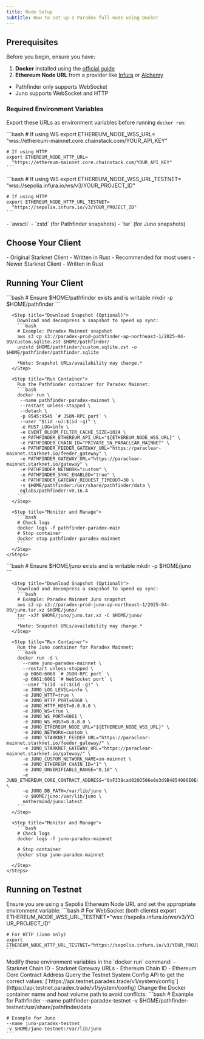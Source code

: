 ```yaml
---
title: Node Setup
subtitle: How to set up a Paradex full node using Docker
---
```


## Prerequisites

Before you begin, ensure you have:

1. **Docker** installed using the [official guide](https://docs.docker.com/engine/install/)
2. **Ethereum Node URL** from a provider like [Infura](https://infura.io/) or [Alchemy](https://www.alchemy.com/)
  - Pathfinder only supports WebSocket
  - Juno supports WebSocket and HTTP

### Required Environment Variables

Export these URLs as environment variables before running `docker run`:

<Tabs>
  <Tab title="Mainnet">
    ```bash
    # If using WS
    export ETHEREUM_NODE_WSS_URL=
      "wss://ethereum-mainnet.core.chainstack.com/YOUR_API_KEY"

    # If using HTTP
    export ETHEREUM_NODE_HTTP_URL=
      "https://ethereum-mainnet.core.chainstack.com/YOUR_API_KEY"
    ```
  </Tab>
  <Tab title="Testnet">
    ```bash
    # If using WS
    export ETHEREUM_NODE_WSS_URL_TESTNET=
      "wss://sepolia.infura.io/ws/v3/YOUR_PROJECT_ID"

    # If using HTTP
    export ETHEREUM_NODE_HTTP_URL_TESTNET=
      "https://sepolia.infura.io/v3/YOUR_PROJECT_ID"
    ```
  </Tab>
</Tabs>

<Tip title="Recommend tools for downloading snapshots">
  - `awscli`
  - `zstd` (for Pathfinder snapshots)
  - `tar` (for Juno snapshots)
</Tip>

## Choose Your Client

<CardGroup cols={2}>
  <Card title="Pathfinder" icon="code" href="https://github.com/eqlabs/pathfinder">
    - Original Starknet Client
    - Written in Rust
    - Recommended for most users
  </Card>
  <Card title="Juno" icon="code" href="https://github.com/NethermindEth/juno">
    - Newer Starknet Client
    - Written in Rust
  </Card>
</CardGroup>

## Running Your Client

<Tabs>
  <Tab title="Pathfinder">
    <Steps>
      <Step title="Create Data Directory">
        ```bash
        # Ensure $HOME/pathfinder exists and is writable
        mkdir -p $HOME/pathfinder
        ```
      </Step>

      <Step title="Download Snapshot (Optional)">
        Download and decompress a snapshot to speed up sync:
        ```bash
        # Example: Paradex Mainnet snapshot
        aws s3 cp s3://paradex-prod-pathfinder-ap-northeast-1/2025-04-09/custom.sqlite.zst $HOME/pathfinder/
        unzstd $HOME/pathfinder/custom.sqlite.zst -o $HOME/pathfinder/pathfinder.sqlite
        ```
        *Note: Snapshot URLs/availability may change.*
      </Step>

      <Step title="Run Container">
        Run the Pathfinder container for Paradex Mainnet:
        ```bash
        docker run \
         --name pathfinder-paradex-mainnet \
         --restart unless-stopped \
         --detach \
         -p 9545:9545 `# JSON-RPC port` \
         --user "$(id -u):$(id -g)" \
         -e RUST_LOG=info \
         -e EVENT_BLOOM_FILTER_CACHE_SIZE=1024 \
         -e PATHFINDER_ETHEREUM_API_URL="${ETHEREUM_NODE_WSS_URL}" \
         -e PATHFINDER_CHAIN_ID="PRIVATE_SN_PARACLEAR_MAINNET" \
         -e PATHFINDER_FEEDER_GATEWAY_URL="https://paraclear-mainnet.starknet.io/feeder_gateway" \
         -e PATHFINDER_GATEWAY_URL="https://paraclear-mainnet.starknet.io/gateway" \
         -e PATHFINDER_NETWORK="custom" \
         -e PATHFINDER_SYNC_ENABLED="true" \
         -e PATHFINDER_GATEWAY_REQUEST_TIMEOUT=30 \
         -v $HOME/pathfinder:/usr/share/pathfinder/data \
         eqlabs/pathfinder:v0.16.4
        ```
      </Step>

      <Step title="Monitor and Manage">
        ```bash
        # Check logs
        docker logs -f pathfinder-paradex-main
        # Stop container
        docker stop pathfinder-paradex-mainnet
        ```
      </Step>
    </Steps>
  </Tab>
  <Tab title="Juno">
    <Steps>
      <Step title="Create Data Directory">
        ```bash
        # Ensure $HOME/juno exists and is writable
        mkdir -p $HOME/juno
        ```
      </Step>

      <Step title="Download Snapshot (Optional)">
        Download and decompress a snapshot to speed up sync:
        ```bash
        # Example: Paradex Mainnet Juno snapshot
        aws s3 cp s3://paradex-prod-juno-ap-northeast-1/2025-04-09/juno.tar.xz $HOME/juno/
        tar -xJf $HOME/juno/juno.tar.xz -C $HOME/juno/
        ```
        *Note: Snapshot URLs/availability may change.*
      </Step>

      <Step title="Run Container">
        Run the Juno container for Paradex Mainnet:
        ```bash
        docker run -d \
          --name juno-paradex-mainnet \
          --restart unless-stopped \
          -p 6060:6060 `# JSON-RPC port` \
          -p 6061:6061 `# WebSocket port` \
          --user "$(id -u):$(id -g)" \
          -e JUNO_LOG_LEVEL=info \
          -e JUNO_HTTP=true \
          -e JUNO_HTTP_PORT=6060 \
          -e JUNO_HTTP_HOST=0.0.0.0 \
          -e JUNO_WS=true \
          -e JUNO_WS_PORT=6061 \
          -e JUNO_WS_HOST=0.0.0.0 \
          -e JUNO_ETHEREUM_NODE_URL="${ETHEREUM_NODE_WSS_URL}" \
          -e JUNO_NETWORK=custom \
          -e JUNO_STARKNET_FEEDER_URL="https://paraclear-mainnet.starknet.io/feeder_gateway/" \
          -e JUNO_STARKNET_GATEWAY_URL="https://paraclear-mainnet.starknet.io/gateway/" \
          -e JUNO_CUSTOM_NETWORK_NAME=sn-mainnet \
          -e JUNO_ETHEREUM_CHAIN_ID="1" \
          -e JUNO_UNVERIFIABLE_RANGE="0,10" \
          -e JUNO_ETHEREUM_CORE_CONTRACT_ADDRESS="0xF338cad020D506e8e3d9B4854986E0EcE6C23640" \
          -e JUNO_DB_PATH=/var/lib/juno \
          -v $HOME/juno:/var/lib/juno \
          nethermind/juno:latest
        ```
      </Step>

      <Step title="Monitor and Manage">
        ```bash
        # Check logs
        docker logs -f juno-paradex-mainnet

        # Stop container
        docker stop juno-paradex-mainnet
        ```
      </Step>
    </Steps>
  </Tab>
</Tabs>

## Running on Testnet

<Steps>
  <Step title="Use Sepolia Ethereum Node">
    Ensure you are using a Sepolia Ethereum Node URL and set the appropriate environment variable:
    ```bash
    # For WebSocket (both clients)
    export ETHEREUM_NODE_WSS_URL_TESTNET="wss://sepolia.infura.io/ws/v3/YOUR_PROJECT_ID"
    
    # For HTTP (Juno only)
    export ETHEREUM_NODE_HTTP_URL_TESTNET="https://sepolia.infura.io/v3/YOUR_PROJECT_ID"
    ```
  </Step>

  <Step title="Adjust Parameters">
    Modify these environment variables in the `docker run` command:
    - Starknet Chain ID
    - Starknet Gateway URLs
    - Ethereum Chain ID
    - Ethereum Core Contract Address
  </Step>

  <Step title="Get Testnet Values">
    Query the Testnet System Config API to get the correct values:
    [`https://api.testnet.paradex.trade/v1/system/config`](https://api.testnet.paradex.trade/v1/system/config)
  </Step>

  <Step title="Use Different Names/Paths">
    Change the Docker container name and host volume path to avoid conflicts:
    ```bash
    # Example for Pathfinder
    --name pathfinder-paradex-testnet
    -v $HOME/pathfinder-testnet:/usr/share/pathfinder/data

    # Example for Juno
    --name juno-paradex-testnet
    -v $HOME/juno-testnet:/var/lib/juno
    ```
  </Step>
</Steps>
